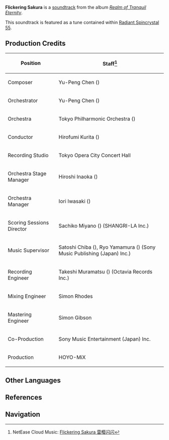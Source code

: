 {{Soundtrack Infobox
|title          =
|image          = Realm of Tranquil Eternity.jpg
|album          = Realm of Tranquil Eternity
|disc           = 1
|number         = 18
|featured       =
|featured2      =
|featured3      =
|featured_disc  =
|featured_disc2 =
|featured_disc3 =
|youtube_id     = 1xMRU4D9ODc
|youtube_time   = 1858
|spotify_id     = 4lJPvjvC23sMeVLhHEgI4T
|played_in      = Narukami Island
|during         = [[Narukami Island]]
|domain         =
|previous       = Time to Say Farewell
|next           = Sigh of an Old Friend
}}
'''Flickering Sakura''' is a [[soundtrack]] from the album ''[[Realm of Tranquil Eternity]]''.

This soundtrack is featured as a tune contained within [[Radiant Spincrystal 55]].

==Production Credits==
{| class="wikitable" style="text-align:left; height:0.5em"
! Position
! Staff<ref>NetEase Cloud Music: [https://music.163.com/#/song?id=1879108669 Flickering Sakura 雷樱闪闪]</ref>
|-
! Composer
| Yu-Peng Chen ({{Lang|zh=陈致逸|mini=1}})
|-
! Orchestrator
| Yu-Peng Chen ({{Lang|zh=陈致逸|mini=1}})
|-
! Orchestra
| Tokyo Philharmonic Orchestra ({{Lang|ja=東京フィルハーモニー交響楽団|mini=1}})
|-
! Conductor
| Hirofumi Kurita ({{Lang|ja=栗田博文|mini=1}})
|-
! Recording Studio
| Tokyo Opera City Concert Hall
|-
! Orchestra Stage Manager
| Hiroshi Inaoka ({{Lang|ja=稲岡宏司|mini=1}})
|-
! Orchestra Manager
| Iori Iwasaki ({{Lang|ja=岩崎井織|mini=1}})
|-
! Scoring Sessions Director
| Sachiko Miyano ({{Lang|ja=宮野幸子|mini=1}}) (SHANGRI-LA Inc.)
|-
! Music Supervisor
| Satoshi Chiba ({{Lang|ja=千葉智史|mini=1}}), Ryo Yamamura ({{Lang|ja=山村涼|mini=1}}) (Sony Music Publishing (Japan) Inc.)
|-
! Recording Engineer
| Takeshi Muramatsu ({{Lang|ja=村松健|mini=1}}) (Octavia Records Inc.)
|-
! Mixing Engineer
| Simon Rhodes
|-
! Mastering Engineer
| Simon Gibson
|-
! Co-Production
| Sony Music Entertainment (Japan) Inc.
|-
! Production
| HOYO-MiX
|}

==Other Languages==
{{Other Languages|default_hidden = 1
|en      = Flickering Sakura
|zhs     = 雷樱闪闪
|zhs_rm  = Léiyīng Shǎnshǎn
|zht     = 雷櫻閃閃
|zht_rm  = Léiyīng Shǎnshǎn
|ja      = 煌めく雷櫻
|ja_rm   = Kirameku Rai-ou{{Assumed}}
|ko      = Flickering Sakura<ref name="RS">{{Ref/Item|Radiant Spincrystal 55|note=Korean, Spanish, French, Russian, Thai, Vietnamese, German, Indonesian, Portuguese}}</ref>
|es      = Flickering Sakura<ref name="RS" />
|fr      = Flickering Sakura<ref name="RS" />
|ru      = Flickering Sakura<ref name="RS" />
|th      = Flickering Sakura<ref name="RS" />
|vi      = Ánh Chớp Anh Đào<ref name="RS" />
|de      = Flickering Sakura<ref name="RS" />
|id      = Flickering Sakura<ref name="RS" />
|pt      = Flickering Sakura<ref name="RS" />
}}

==References==
{{Reflist}}

==Navigation==
{{Soundtrack Navbox|Realm of Tranquil Eternity}}